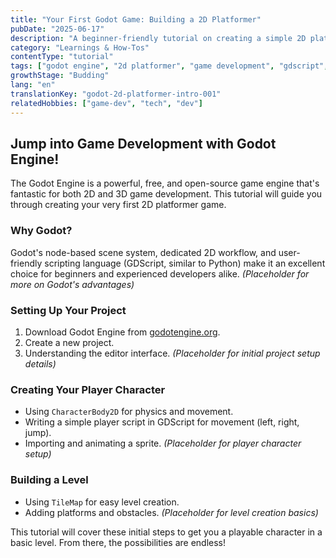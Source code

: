```yaml
---
title: "Your First Godot Game: Building a 2D Platformer"
pubDate: "2025-06-17"
description: "A beginner-friendly tutorial on creating a simple 2D platformer game from scratch using the Godot Engine."
category: "Learnings & How-Tos"
contentType: "tutorial"
tags: ["godot engine", "2d platformer", "game development", "gdscript", "tutorial"]
growthStage: "Budding"
lang: "en"
translationKey: "godot-2d-platformer-intro-001"
relatedHobbies: ["game-dev", "tech", "dev"]
---
```


## Jump into Game Development with Godot Engine!

The Godot Engine is a powerful, free, and open-source game engine that's fantastic for both 2D and 3D game development. This tutorial will guide you through creating your very first 2D platformer game.

### Why Godot?
Godot's node-based scene system, dedicated 2D workflow, and user-friendly scripting language (GDScript, similar to Python) make it an excellent choice for beginners and experienced developers alike.
*(Placeholder for more on Godot's advantages)*

### Setting Up Your Project
1.  Download Godot Engine from [godotengine.org](https://godotengine.org).
2.  Create a new project.
3.  Understanding the editor interface.
*(Placeholder for initial project setup details)*

### Creating Your Player Character
-   Using `CharacterBody2D` for physics and movement.
-   Writing a simple player script in GDScript for movement (left, right, jump).
-   Importing and animating a sprite.
*(Placeholder for player character setup)*

### Building a Level
-   Using `TileMap` for easy level creation.
-   Adding platforms and obstacles.
*(Placeholder for level creation basics)*

This tutorial will cover these initial steps to get you a playable character in a basic level. From there, the possibilities are endless!

